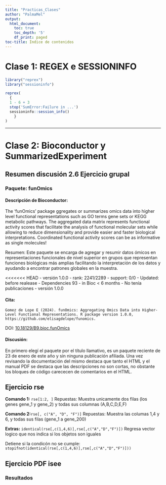 ```yaml
---
title: "Practicas_Clases"
author: "PalmaMel"
output:
  html_document:
    toc: true
    toc_depth: '5'
    df_print: paged
toc-title: Índice de contenidos
---
```


# Clase 1: REGEX e SESSIONINFO

```r
library("reprex")
library("sessioninfo")

reprex(
  {
  1 - 6 + 3
  stop('SumError:Failure in ...')
  sessioninfo::session_info()
    }
)
```

---

# Clase 2: Bioconductor y SummarizedExperiment

## Resumen discusión 2.6 Ejercicio grupal

### Paquete: funOmics

#### Descripción de Bioconductor:

The 'funOmics' package ggregates or summarizes omics data into higher level functional representations such as GO terms gene sets or KEGG metabolic pathways. The aggregated data matrix represents functional activity scores that facilitate the analysis of functional molecular sets while allowing to reduce dimensionality and provide easier and faster biological interpretations. Coordinated functional activity scores can be as informative as single molecules!

Resumen: Este paquete se encarga de agregar y resumir datos ómicos en representaciones funcionales de nivel superior en grupos que representan funciones biológicas más amplias facilitando la interpretación de los datos y ayudando a encontrar patrones globales en la muestra.

<<<<<<< HEAD
- versión 1.0.0
- rank: 2241/2289
- support: 0/0
- Updated: before realease
- Dependencies 93
- in Bioc < 6 months
- No tenía publicaciones
- versión 1.0.0 

#### Cita: 
`Gomez de Lope E (2024). funOmics: Aggregating Omics Data into Higher-Level Functional Representations. R package version 1.0.0, https://github.com/elisagdelope/funomics.`

DOI: [10.18129/B9.bioc.funOmics](https://doi.org/doi:10.18129/B9.bioc.funOmics)

#### Discusión: 

En primero elegí el paquete por el título llamativo, es un paquete reciente de 23 de enero de este año y sin ninguna publicación afiliada. Una vez revisando la documentación del mismo destaca que tanto el HTML y el manual PDF se destaca que las descripciones no son cortas, no obstante los bloques de código carececen de comentarios en el HTML.

## Ejercicio rse

**Comando 1:** `rse[1:2, ]`
Repuestas: Muestra unicamente dos filas (los genes gene_1 y gene_2)  y todas sus columnas (A,B,C,D,E,F)

**Comando 2:**`rse[, c("A", "D", "F")]`
Repuestas: Muestra las columas 1,4 y 6, y todas sus filas (gene_1 a gene_200)

**Extras:** 
`identical(rse[,c(1,4,6)],rse[,c("A","D","F")])`
Regresa vector logico que nos indica si los objetos son iguales

Detiene si la condicón no se cumple:
`stopifnot(identical(rse[,c(1,4,6)],rse[,c("A","D","F")]))`

## Ejercicio PDF isee

### Resultados




